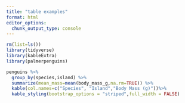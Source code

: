 ```yaml
---
title: "table examples"
format: html
editor_options: 
  chunk_output_type: console
---
```

```r

rm(list=ls())
library(tidyverse)
library(kableExtra)
library(palmerpenguins)
```


```r
penguins %>%
  group_by(species,island) %>%
  summarize(mean_mass=mean(body_mass_g,na.rm=TRUE)) %>%
  kable(col.names=c("Species", "Island","Body Mass (g)"))%>%
  kable_styling(bootstrap_options = "striped",full_width = FALSE)

```


